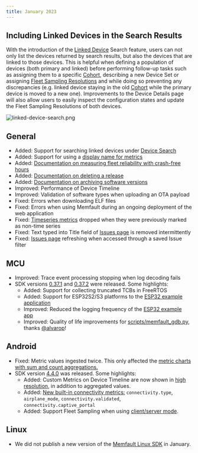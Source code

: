 ```yaml
---
title: January 2023
---
```


## Including Linked Devices in the Search Results

With the introduction of the
[Linked Device](/docs/platform/inspecting-a-device/#linked-devices) Search
feature, users can not only list the devices returned by search results, but
also the devices that are linked to those devices. This is helpful when defining
a population of devices (both primary and linked) before performing follow-up
tasks such as assigning them to a specific
[Cohort](/docs/platform/memfault-terminology/#cohort), describing a new Device
Set or assigning [Fleet Sampling Resolutions](/docs/platform/fleet-sampling) and
while doing so preventing any discrepancies (e.g. linked device staying in the
old [Cohort](/docs/platform/memfault-terminology/#cohort) while the primary
device is moved to a new one). Improvements to the Device Details page will also
allow users to easily inspect the configuration states and update the Fleet
Sampling Resolutions of both devices.

![linked-device-search.png](/img/blog/2023-01-31-Linked-Device-Search.png)

<!-- truncate -->

## General

- Added: Support for searching linked devices under
  [Device Search](https://app.memfault.com/organizations/-/projects/-/devices)
- Added: Support for using a
  [display name for metrics](/docs/platform/metrics#from-the-memfault-app)
- Added:
  [Documentation on measuring fleet reliability with crash-free hours](/docs/best_practices/fleet-reliability-metrics-crash-free-hours)
- Added:
  [Documentation on deleting a release](/docs/platform/ota#deleting-a-release)
- Added:
  [Documentation on archiving software versions](/docs/platform/software-version-hardware-version/#archiving)
- Improved: Performance of Device Timeline
- Improved: Validation of software types when uploading an OTA payload
- Fixed: Errors when downloading ELF files
- Fixed: Errors when using Memfault during an ongoing deployment of the web
  application
- Fixed: [Timeseries metrics](/docs/platform/metrics#timeseries) dropped when
  they were previously marked as non-time series
- Fixed: Text typed into Title field of
  [Issues page](https://app.memfault.com/organizations/-/projects/-/issues) is
  removed intermittently
- Fixed:
  [Issues page](https://app.memfault.com/organizations/-/projects/-/issues)
  refreshing when accessed through a saved Issue filter

## MCU

- Improved: Trace event processing stopping when log decoding fails
- SDK versions
  [0.37.1](https://github.com/memfault/memfault-firmware-sdk/blob/master/CHANGES.md#changes-between-memfault-sdk-0371-and-sdk-0370---jan-17-2023)
  and
  [0.37.2](https://github.com/memfault/memfault-firmware-sdk/blob/master/CHANGES.md#changes-between-memfault-sdk-0372-and-sdk-0371---jan-31-2023)
  were released. Some highlights:
  - Added: Support for collecting truncated TCBs in FreeRTOS
  - Added: Support for ESP32S2/S3 platforms to the
    [ESP32 example application](https://github.com/memfault/memfault-firmware-sdk/tree/master/examples/esp32)
  - Improved: Reduced the logging frequency of the
    [ESP32 example app](https://github.com/memfault/memfault-firmware-sdk/tree/master/examples/esp32)
  - Improved: Quality of life improvements for
    [scripts/memfault_gdb.py](https://github.com/memfault/memfault-firmware-sdk/blob/master/scripts/memfault_gdb.py),
    thanks [@alvarop](https://github.com/alvarop)!

## Android

- Fixed: Metric values ingested twice. This only affected the
  [metric charts with sum and count aggregations.](/docs/platform/charts/#metric-charts)
- SDK version
  [4.4.0](https://github.com/memfault/bort/blob/master/CHANGELOG.md#v440---january-11th-2022)
  was released. Some highlights:
  - Added: Custom Metrics on Device Timeline are now shown in
    [high resolution](/docs/android/android-custom-metrics/#high-resolution-telemetry-hrt),
    in addition to aggregated values.
  - Added:
    [New built-in connectivity metrics:](/docs/android/android-builtin-metrics/#connectivity-metrics)
    `connectivity.type`, `airplane_mode`, `connectivity.validated`,
    `connectivity.captive_portal`
  - Added: Support Fleet Sampling when using
    [client/server mode](/docs/android/android-multi-device-support).

## Linux

- We did not publish a new version of the
  [Memfault Linux SDK](https://github.com/memfault/memfault-linux-sdk) in
  January.
